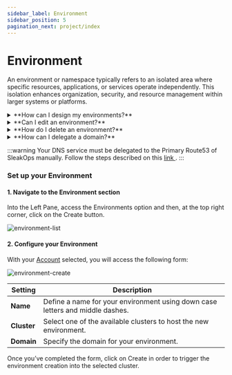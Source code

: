 ```yaml
---
sidebar_label: Environment
sidebar_position: 5
pagination_next: project/index
---
```



# Environment

An environment or namespace typically refers to an isolated area where specific resources, applications, or services operate independently. This isolation enhances organization, security, and resource management within larger systems or platforms.

<details>
<summary>
**How can I design my environments?**
</summary>
Environments can be tailored based on an application's lifecycle or the needs of different teams. For example, creating environments for development (dev), quality assurance (QA), staging (stg), and production (prod) allows each to have custom settings suitable for their specific roles. 

Before creating an environment, read  [Designing your Infra: Single Schema Vs. Multi Schema ](/provider/schemas)
</details>

<details>
<summary>
**Can I edit an environment?**
</summary>
No. You must delete it and create a new one. 
</details>

<details>
<summary>
**How do I delete an environment?**
</summary>
Access the Environment List, on the Action column, click on the bin icon. Then confirm the action.
</details>

<details>
<summary>
**How can I delegate a domain?**
</summary>
Follow: [Delegate Domains <FiExternalLink/> ](/environment/delegate_domains) 
</details >

:::warning
Your DNS service must be delegated to the Primary Route53 of SleakOps manually. Follow the steps described on this [link <FiExternalLink/>](https://docs.aws.amazon.com/Route53/latest/DeveloperGuide/MigratingDNS.html).
:::

### Set up your Environment

#### 1. Navigate to the Environment section
Into the Left Pane, access the Environments option and then, at the top right corner, click on the Create button.

<Zoom overlayBgColorEnd="rgba(255, 255, 255, 0.8)">
<img
    src="/img/environment/environment-list.png"
    alt="environment-list"
/>
</Zoom>

#### 2. Configure your Environment
With your [Account](/provider/accounts) selected, you will access the following form:

<Zoom overlayBgColorEnd="rgba(255, 255, 255, 0.8)">
<img
    src="/img/environment/environment-create.png"
    alt="environment-create"
/>
</Zoom>

| **Setting** | **Description** |
| --- | --- |
| **Name** | Define a name for your environment using down case letters and middle dashes. |
| **Cluster** | Select one of the available clusters to host the new environment. |
| **Domain** | Specify the domain for your environment.  |

Once you’ve completed the form, click on Create in order to trigger the environment creation into the selected cluster. 
